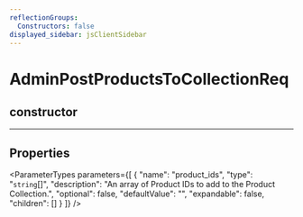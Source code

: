 ```yaml
---
reflectionGroups:
  Constructors: false
displayed_sidebar: jsClientSidebar
---
```



# AdminPostProductsToCollectionReq

## constructor

___

## Properties

<ParameterTypes parameters={[
  {
    "name": "product_ids",
    "type": "`string`[]",
    "description": "An array of Product IDs to add to the Product Collection.",
    "optional": false,
    "defaultValue": "",
    "expandable": false,
    "children": []
  }
]} />
